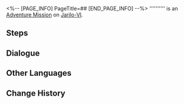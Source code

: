 <%-- [PAGE_INFO]
PageTitle=##
[END_PAGE_INFO] --%>
{{Stub|Dialogue.}}
{{Mission Infobox
|id            = 4040130
|title         = 
|image         = <!--Mission .png-->
|type          = Adventure
|event_name    = 
|chapter       = 
|requirements  = 
* [[Trailblaze Mission]] ''[[Silent Galaxy]]'' completed
* {{cx}}<!--Hidden Exploration Objective ID 2010735--> completed
|summary       = <!--official mission summary from Fate's Atlas-->
|characters    = Trailblazer
|startLocation = [[Jarilo-VI]] - [[Fight Club]]
|world         = Jarilo-VI
|area          = Fight Club
|prev          = 
|next          = 
|rewards       = 
}}
'''''''''' is an [[Adventure Mission]] on [[Jarilo-VI]].

==Steps==


<!--
==Gameplay Notes==

--><!--
==Trial Character==

-->
==Dialogue==
{{Stub Dialogue}}

{{Dialogue End}}

==Other Languages==
{{Other Languages
|en   = 
|zhs  = 
|zht  = 
|ja   = 
|ko   = 
|es   = 
|fr   = 
|ru   = 
|th   = 
|vi   = 
|de   = 
|id   = 
|pt   = 
}}

==Change History==
{{Change History|1.2}}
